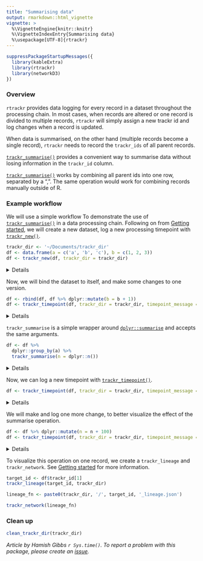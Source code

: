 ```yaml
---
title: "Summarising data"
output: rmarkdown::html_vignette
vignette: >
  %\VignetteEngine{knitr::knitr}
  %\VignetteIndexEntry{Summarising data}
  %\usepackage[UTF-8]{rtrackr}
---
```



```r
suppressPackageStartupMessages({
  library(kableExtra)
  library(rtrackr)
  library(networkD3)
})
```

### Overview

`rtrackr` provides data logging for every record in a dataset throughout the processing chain. In most cases, when records are altered or one record is divided to multiple records, `rtrackr` will simply assign a new trackr id and log changes when a record is updated. 

When data is summarised, on the other hand (multiple records become a single record), `rtrackr` needs to record the `trackr_ids` of all parent records. 

[`trackr_summarise()`](https://hamishgibbs.github.io/rtrackr/reference/trackr_summarise.html) provides a convenient way to summarise data without losing information in the `trackr_id` column.

[`trackr_summarise()`](https://hamishgibbs.github.io/rtrackr/reference/trackr_summarise.html) works by combining all parent ids into one row, separated by a ", ". The same operation would work for combining records manually outside of R. 

### Example workflow

We will use a simple workflow To demonstrate the use of [`trackr_summarise()`](https://hamishgibbs.github.io/rtrackr/reference/trackr_summarise.html) in a data processing chain. Following on from [Getting started](https://hamishgibbs.github.io/rtrackr/articles/getting_started.html), we will create a new dataset, log a new processing timepoint with [`trackr_new()`](https://hamishgibbs.github.io/rtrackr/reference/trackr_new.html).

```r
trackr_dir <- '~/Documents/trackr_dir'
df <- data.frame(a = c('a', 'b', 'c'), b = c(1, 2, 3))
df <- trackr_new(df, trackr_dir = trackr_dir)
```
<details><summary>Details</summary>
```r
kable(df) %>%
  kable_styling(bootstrap_options = c("striped", "hover", "condensed"))
```
</details>

Now, we will bind the dataset to itself, and make some changes to one version. 

```r
df <- rbind(df, df %>% dplyr::mutate(b = b + 1))
df <- trackr_timepoint(df, trackr_dir = trackr_dir, timepoint_message = 'Merged dataframes')
```
<details><summary>Details</summary>
```r
kable(df) %>%
  kable_styling(bootstrap_options = c("striped", "hover", "condensed"))
```
</details>

`trackr_summarise` is a simple wrapper around [`dplyr::summarise`](https://dplyr.tidyverse.org/reference/summarise.html) and accepts the same arguments. 

```r
df <- df %>% 
  dplyr::group_by(a) %>% 
  trackr_summarise(n = dplyr::n())

```
<details><summary>Details</summary>
```r
kable(df) %>%
  kable_styling(bootstrap_options = c("striped", "hover", "condensed"))
```
</details>

Now, we can log a new timepoint with [`trackr_timepoint()`](https://hamishgibbs.github.io/rtrackr/reference/trackr_timepoint.html).

```r
df <- trackr_timepoint(df, trackr_dir = trackr_dir, timepoint_message = 'Summarised dataframes')
```
<details><summary>Details</summary>
```r
kable(df) %>%
  kable_styling(bootstrap_options = c("striped", "hover", "condensed"))
```
</details>

We will make and log one more change, to better visualize the effect of the summarise operation.

```r
df <- df %>% dplyr::mutate(n = n + 100)
df <- trackr_timepoint(df, trackr_dir = trackr_dir, timepoint_message = 'Added 100')
```
<details><summary>Details</summary>
```r
kable(df) %>%
  kable_styling(bootstrap_options = c("striped", "hover", "condensed"))
```
</details>

To visualize this operation on one record, we create a `trackr_lineage` and `trackr_network`. See [Getting started](https://hamishgibbs.github.io/rtrackr/articles/getting_started.html) for more information. 

```r
target_id <- df$trackr_id[1]
trackr_lineage(target_id, trackr_dir)

lineage_fn <- paste0(trackr_dir, '/', target_id, '_lineage.json')

trackr_network(lineage_fn)
```

### Clean up

```r
clean_trackr_dir(trackr_dir)
```

*Article by Hamish Gibbs `r Sys.time()`. To report a problem with this package, please create an [issue](https://github.com/hamishgibbs/rtrackr/issues).*